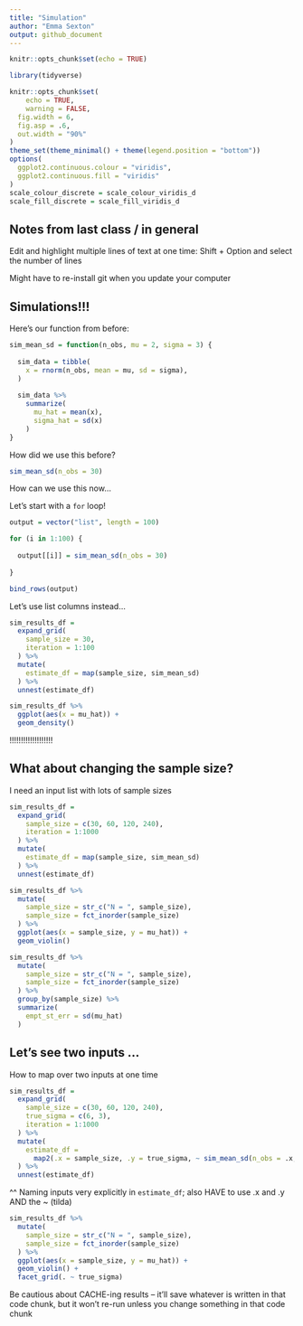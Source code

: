 ```yaml
---
title: "Simulation"
author: "Emma Sexton"
output: github_document
---
```


```r
knitr::opts_chunk$set(echo = TRUE)
```

```r
library(tidyverse)

knitr::opts_chunk$set(
	echo = TRUE,
	warning = FALSE,
  fig.width = 6,
  fig.asp = .6,
  out.width = "90%"
)
theme_set(theme_minimal() + theme(legend.position = "bottom"))
options(
  ggplot2.continuous.colour = "viridis",
  ggplot2.continuous.fill = "viridis"
)
scale_colour_discrete = scale_colour_viridis_d
scale_fill_discrete = scale_fill_viridis_d
```

## Notes from last class / in general

Edit and highlight multiple lines of text at one time: Shift + Option and select the number of lines

Might have to re-install git when you update your computer


## Simulations!!!

Here's our function from before:


```r
sim_mean_sd = function(n_obs, mu = 2, sigma = 3) {
  
  sim_data = tibble(
    x = rnorm(n_obs, mean = mu, sd = sigma),
  )
  
  sim_data %>% 
    summarize(
      mu_hat = mean(x),
      sigma_hat = sd(x)
    )
}
```

How did we use this before?

```r
sim_mean_sd(n_obs = 30)
```


How can we use this now...

Let's start with a `for` loop!

```r
output = vector("list", length = 100)

for (i in 1:100) {
  
  output[[i]] = sim_mean_sd(n_obs = 30)
  
}

bind_rows(output)
```


Let's use list columns instead...

```r
sim_results_df = 
  expand_grid(
    sample_size = 30,
    iteration = 1:100
  ) %>% 
  mutate(
    estimate_df = map(sample_size, sim_mean_sd)
  ) %>% 
  unnest(estimate_df)
```

```r
sim_results_df %>% 
  ggplot(aes(x = mu_hat)) +
  geom_density()
```


!!!!!!!!!!!!!!!!!!!

## What about changing the sample size?

I need an input list with lots of sample sizes

```r
sim_results_df = 
  expand_grid(
    sample_size = c(30, 60, 120, 240),
    iteration = 1:1000
  ) %>% 
  mutate(
    estimate_df = map(sample_size, sim_mean_sd)
  ) %>% 
  unnest(estimate_df)
```

```r
sim_results_df %>% 
  mutate(
    sample_size = str_c("N = ", sample_size),
    sample_size = fct_inorder(sample_size)
  ) %>% 
  ggplot(aes(x = sample_size, y = mu_hat)) +
  geom_violin()
```


```r
sim_results_df %>% 
  mutate(
    sample_size = str_c("N = ", sample_size),
    sample_size = fct_inorder(sample_size)
  ) %>% 
  group_by(sample_size) %>% 
  summarize(
    empt_st_err = sd(mu_hat)
  )
```


## Let's see two inputs ...

How to map over two inputs at one time

```r
sim_results_df = 
  expand_grid(
    sample_size = c(30, 60, 120, 240),
    true_sigma = c(6, 3),
    iteration = 1:1000
  ) %>% 
  mutate(
    estimate_df = 
      map2(.x = sample_size, .y = true_sigma, ~ sim_mean_sd(n_obs = .x, sigma = .y))
  ) %>% 
  unnest(estimate_df)
```

^^ Naming inputs very explicitly in `estimate_df`; also HAVE to use .x and .y AND the ~ (tilda)


```r
sim_results_df %>% 
  mutate(
    sample_size = str_c("N = ", sample_size),
    sample_size = fct_inorder(sample_size)
  ) %>% 
  ggplot(aes(x = sample_size, y = mu_hat)) +
  geom_violin() +
  facet_grid(. ~ true_sigma)
```


Be cautious about CACHE-ing results -- it'll save whatever is written in that code chunk, but it won't re-run unless you change something in that code chunk



